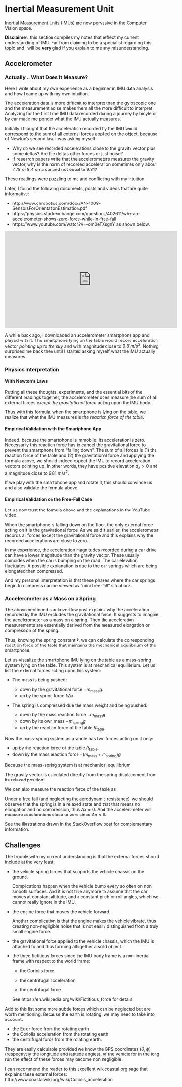 # Inertial Measurement Unit

Inertial Measurement Units (IMUs) are now pervasive in the Computer Vision space.

**Disclaimer:** this section compiles my notes that reflect my current
understanding of IMU. Far from claiming to be a specialist regarding this topic
and I will be **very** glad if you explain to me any misunderstanding.

## Accelerometer

### Actually... What Does It Measure?

Here I write about my own experience as a beginner in
IMU data analysis and how I came up with my own intuition.

The acceleration data is more difficult to interpret than the gyroscopic one and
the measurement noise makes them all the more difficult to interpret. Analyzing
for the first time IMU data recorded during a journey by bicyle or by car made
me ponder what the IMU actually measures.

Initially I thought that the acceleration recorded by the IMU would correspond
to the sum of all external forces applied on the object, because of Newton's
second law. I was asking myself:

- Why do we see recorded accelerations close to the gravity vector plus some
  deltas? Are the deltas other forces or just noise?
- If research papers write that the accelerometers measures the gravity vector,
  why is the norm of recorded acceleration sometimes only about $7.78$ or
  $8.4$ on a car and not equal to $9.81$?

These readings were puzzling to me and conflicting with my intuition.

Later, I found the following documents, posts and videos that are quite
informative:

- http://www.chrobotics.com/docs/AN-1008-SensorsForOrientationEstimation.pdf
- https://physics.stackexchange.com/questions/402611/why-an-accelerometer-shows-zero-force-while-in-free-fall
- https://www.youtube.com/watch?v=-om0eTXsgnY as shown below.

<p align="center">
<iframe width="560" height="315" src="https://www.youtube.com/embed/-om0eTXsgnY" frameborder="0" allowfullscreen></iframe>
</p>

A while back ago, I downloaded an accelerometer smartphone app and played with
it. The smartphone lying on the table would record acceleration vector
*pointing up to the sky* and with magnitude close to $9.81 m/s^2$.
Nothing surprised me back then until I started asking myself what the IMU
actually measures.

### Physics Interpretation

#### With Newton's Laws

Putting all these thoughts, experiments, and the essential bits of the different
readings together, the accelerometer does measure the sum of all external forces
*except the gravitational force* acting upon the IMU body.

\begin{equation}
  m \mathbf{a}^{\text{IMU}} = \Sigma \mathbf{F} - m \mathbf{g}
\end{equation}

Thus with this formula, when the smartphone is lying on the table, we realize
that what the IMU measures is *the reaction force of the table*.

#### Empirical Validation with the Smartphone App

Indeed, because the smartphone is immobile, its acceleration is zero.
Necessarily this reaction force has to cancel the gravitational force to prevent
the smartphone from "falling down". The sum of all forces is (1) the reaction
force of the table and (2) the gravitational force and applying the formula
above, we should indeed expect the IMU to record acceleration vectors pointing
up. In other words, they have positive elevation $a_z > 0$ and a magnitude
close to $9.81\ m/s^2$.

If we play with the smartphone app and rotate it, this should convince us and
also validate the formula above.

#### Empirical Validation on the Free-Fall Case

Let us now trust the formula above and the explanations in the YouTube video.

When the smartphone is falling down on the floor, the only external force
acting on it is the gravitational force. As we said it earlier, the
accelerometer records all forces except the gravitational force and this
explains why the recorded accelerations are close to zero.

In my experience, the acceleration magnitudes recorded during a car drive can
have a lower magnitude than the gravity vector. These usually coincides when the
car is bumping on the road. The car elevation fluctuates. A possible explanation
is due to the car springs which are being elongated then compressed.

And my personal interpretation is that these phases where the car springs begin
to compress can be viewed as "mini free-fall" situations.

### Accelerometer as a Mass on a Spring

The abovementioned stackoverflow post explains why the acceleration recorded by
the IMU excludes the gravitational force. It suggests to imagine the
accelerometer as a mass on a spring. Then the acceleration measurements are
essentially derived from the measured elongation or compression of the spring.

Thus, knowing the spring constant $k$, we can calculate the corresponding
reaction force of the table that maintains the mechanical equilibrium of the
smartphone.

Let us visualize the smartphone IMU lying on the table as a mass-spring system
lying on the table. This system is at mechanical equilibrium. Let us list the
external forces acting upon this system:

- The mass is being pushed:

  - down by the gravitational force $-m_\text{mass} g$.
  - up by the spring force $k \Delta x$

- The spring is compressed due the mass weight and being pushed:

  - down by the mass reaction force $-m_\text{mass} g$
  - down by its own mass $-m_\text{spring} g$
  - up by the reaction force of the table $R_\text{table}$.

Now the mass-spring system as a whole has two forces acting on it only:

  - up by the reaction force of the table $R_\text{table}$.
  - down by the mass reaction force $-(m_\text{mass} + m_\text{spring}) g$

Because the mass-spring system is at mechanical equilibrium

\begin{align}
  k \Delta x &= m_\text{mass} g \\
  %
  R_\text{table} &= (m_\text{mass} + m_\text{spring}) g
\end{align}

The gravity vector is calculated directly from the spring displacement from
its relaxed position:

\begin{equation}
  g = \frac{k}{m_\text{mass}} \Delta x\\
\end{equation}

We can also measure the reaction force of the table as

\begin{equation}
  R_\text{table} = k (1 + \frac{m_\text{spring}}{m_\text{mass}}) \Delta x
\end{equation}

Under a free fall (and neglecting the aerodynamic resistance), we should observe
that the spring is in a relaxed state and that that means no elongation and no
compression, thus $\Delta x \approx 0$. And the accelerometer will measure
accelerations close to zero since $\Delta x \approx 0$.

See the illustrations drawn in the StackOverflow post for complementary
information.


## Challenges

The trouble with my current understanding is that the external forces should
include at the very least:

- the vehicle spring forces that supports the vehicle chassis on the ground.

  Complications happen when the vehicle bump every so often on non smooth
  surfaces. And it is not true anymore to assume that the car moves at constant
  altitude, and a constant pitch or roll angles, which we cannot really ignore
  in the IMU.

- the engine force that moves the vehicle forward.

  Another complication is that the engine makes the vehicle vibrate, thus
  creating non-negligible noise that is not easily distinguished from a
  truly small engine force.

- the gravitational force applied to the vehicle chassis, which the IMU is
  attached to and thus forming altogether a solid object.

- the three fictitious forces since the IMU body frame is a non-inertial frame with
  respect to the world frame:

  - the Coriolis force

    \begin{equation}
      -2m\ \mathbf{\Omega}_{\text{imu} / \text{world}} \times \mathbf{v}|_{\text{imu}}
    \end{equation}

  - the centrifugal acceleration

    \begin{equation}
      -m\ \mathbf{\Omega}_{\text{imu} / \text{world}} \times
         (\mathbf{\Omega}_{\text{imu} / \text{world}} \times
         \mathbf{v}|_{\text{imu}})
    \end{equation}

  - the centrifugal force

    \begin{equation}
      -m\ \frac{d \mathbf{v}|_{\text{imu}}}{dt}
    \end{equation}

  See https://en.wikipedia.org/wiki/Fictitious_force for details.

Add to this list some more subtle forces which can be neglected but are worth
mentioning. Because the earth is rotating, we may need to take into account:

- the Euler force from the rotating earth
- the Coriolis acceleration from the rotating earth
- the centrifugal force from the rotating earth.

They are easily calculable provided we know the GPS coordinates $(\theta,
\phi)$ (respectively the longitude and latitude angles), of the vehicle for In
the long run the effect of these forces may become non negligible.

I can recommend the reader to this excellent wikicoastal.org page that explains
these external forces: http://www.coastalwiki.org/wiki/Coriolis_acceleration
